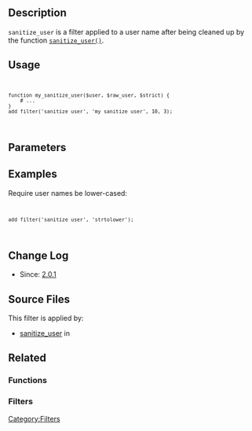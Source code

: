 == Description ==
<code>sanitize_user</code> is a filter applied to a user name after being cleaned up by the function <code>[[Function Reference/sanitize_user|sanitize_user()]]</code>.

== Usage ==
<code><pre>
function my_sanitize_user($user, $raw_user, $strict) {
    # ...
}
add_filter('sanitize_user', 'my_sanitize_user', 10, 3);
</pre></code>

== Parameters ==
{{Parameter|$username|string|The sanitized username.}}
{{Parameter|$raw_username|string|The original username, prior to sanitization.}}
{{Parameter|$strict|boolean|If set, <code>sanitize_user()</code> limited <code>$username</code> to specific ASCII characters.|optional|false}}

== Examples ==
Require user names be lower-cased:
<code><pre>add_filter('sanitize_user', 'strtolower');</pre></code>

== Change Log ==
* Since: [[Version 2.0.1|2.0.1]]

== Source Files ==
This filter is applied by:
* [[Function Reference/sanitize_user|sanitize_user]] in {{Trac|wp-includes/formatting.php}}

== Related ==
=== Functions ===
{{sanitize functions}}

=== Filters ===
{{sanitize filters|sanitize_user}}

{{Tag Footer}}
[[Category:Filters]]
{{Stub}}
